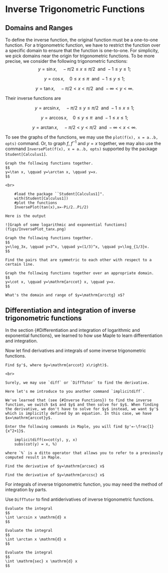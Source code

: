 # Inverse Trigonometric Functions

## Domains and Ranges

To define the inverse function, the original function must be a one-to-one function.
For a trigonometric function, we have to restrict the function over a specific domain to ensure that the function is one-to-one.
For simplicity, we pick domains near the origin for trigonometric functions. To be more precise, we consider the following trigonometric functions:
$$
y=\sin x,\quad -\pi/2\leq x\leq \pi/2 ~~\text{and}~ -1\leq y\leq 1;
$$

$$
y=\cos x,\quad 0\leq x\leq \pi ~~\text{and}~ -1\leq y\leq 1;
$$

$$
y=\tan x,\quad -\pi/2< x< \pi/2 ~~\text{and}~ -\infty<y<\infty.
$$

Their inverse functions are

$$
y=\arcsin x,\quad -\pi/2\leq y\leq \pi/2 ~~\text{and}~ -1\leq x\leq 1;
$$

$$
y=\arccos x,\quad 0\leq y\leq \pi ~~\text{and}~ -1\leq x\leq 1;
$$

$$
y=\arctan x,\quad -\pi/2< y< \pi/2 ~~\text{and}~ -\infty< x<\infty.
$$

To see the graphs of the functions, we may use the `plot(f(x), x = a..b, opts)` command. Or, to graph $f$, $f^{-1}$ and $y=x$ together, we may also use the command `InversePlot(f(x), x = a..b, opts)` supported by the package `Student[Calculus1]`.

```example

Graph the following functions together.
$$
y=\tan x, \qquad y=\arctan x, \qquad y=x.
$$

```

```solution
<br>

    #load the package ``Student[Calculus1]".
    with(Student[Calculus1])
    #plot the functions
    InversePlot(tan(x),x=-Pi/2..Pi/2)

Here is the output

![Graph of some logarithmic and exponential functions](figs/InversePlot_tanx.png)

```

```exercise
Graph the following functions together.
$$
y=\log_3x, \qquad y=3^x, \qquad y=(1/3)^x, \qquad y=\log_{1/3}x.
$$

Find the pairs that are symmetric to each other with respect to a certain line.

```

```exercise
Graph the following functions together over an appropriate domain.
$$
y=\cot x, \qquad y=\mathrm{arccot} x, \qquad y=x.
$$

What's the domain and range of $y=\mathrm{arcctg} x$?

```

## Differentiation and integration of inverse trigonometric functions

In the section {#Differentiation and integration of logarithmic and exponential functions}, we learned to how use Maple to learn differentiation and integration.

Now let find derivatives and integrals of some inverse trigonometric functions.

```example

Find $y'$, where $y=\mathrm{arccot} x\right)$.

```

```solution
<br>

Surely, we may use `diff` or `DiffTutor` to find the derivative.

Here let's me introduce to you another command `implicitdiff`.

We've learned that (see {#Inverse Functions}) to find the inverse function, we switch $x$ and $y$ and then solve for $y$. When finding the derivative, we don't have to solve for $y$ instead, we want $y'$ which is implicitly defined by an equation. In this case, we have $x=\mathrm{arccot}y$.

Enter the following commands in Maple, you will find $y'=-\frac{1}{x^2+1}$.

    implicitdiff(x=cot(y), y, x)
    subs(cot(y) = x, %)

where `%` is a ditto operator that allows you to refer to a previously computed result in Maple.

```

```exercise

Find the derivative of $y=\mathrm{arcsec} x$

```

```exercise

Find the derivative of $y=\mathrm{arccsc} x$

```

For integrals of inverse trigonometric function, you may need the method of integration by parts.

Use `DiffTutor` to find antiderivatives of inverse trigonometric functions.

```exercise

Evaluate the integral
$$
\int \arcsin x \mathrm{d} x
$$

```

```exercise

Evaluate the integral
$$
\int \arctan x \mathrm{d} x
$$

```

```exercise

Evaluate the integral
$$
\int \mathrm{sec} x \mathrm{d} x
$$

```
